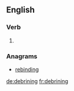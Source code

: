 ==English==

===Verb===
{{head|en}}

# {{present participle of|debrine}}

===Anagrams===
* [[rebinding#English|rebinding]]

[[de:debrining]]
[[fr:debrining]]